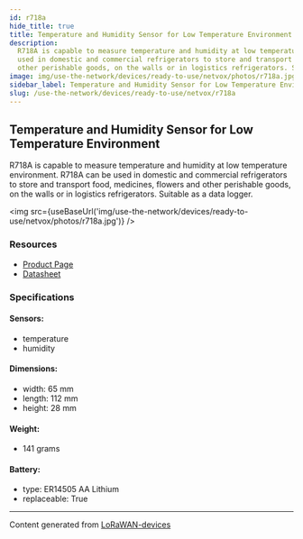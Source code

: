 ```yaml
---
id: r718a
hide_title: true
title: Temperature and Humidity Sensor for Low Temperature Environment
description:
  R718A is capable to measure temperature and humidity at low temperature environment. R718A can be
  used in domestic and commercial refrigerators to store and transport food, medicines, flowers and
  other perishable goods, on the walls or in logistics refrigerators. Suitable as a data logger.
image: img/use-the-network/devices/ready-to-use/netvox/photos/r718a.jpg
sidebar_label: Temperature and Humidity Sensor for Low Temperature Environment
slug: /use-the-network/devices/ready-to-use/netvox/r718a
---
```



## Temperature and Humidity Sensor for Low Temperature Environment

R718A is capable to measure temperature and humidity at low temperature environment. R718A can be
used in domestic and commercial refrigerators to store and transport food, medicines, flowers and
other perishable goods, on the walls or in logistics refrigerators. Suitable as a data logger.

<img src={useBaseUrl('img/use-the-network/devices/ready-to-use/netvox/photos/r718a.jpg')} />

### Resources

- [Product Page](http://www.netvox.com.tw/product.asp?pro=R718A)
- [Datasheet](http://www.netvox.com.tw/um/R718A/R718Adatasheet.pdf)

### Specifications

#### Sensors:

- temperature
- humidity

#### Dimensions:

- width: 65 mm
- length: 112 mm
- height: 28 mm

#### Weight:

- 141 grams

#### Battery:

- type: ER14505 AA Lithium
- replaceable: True

---

Content generated from [LoRaWAN-devices](https://github.com/TheThingsNetwork/lorawan-devices)
